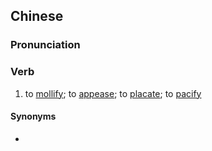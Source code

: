 {{also|抚谕}}
==Chinese==
{{zh-forms|s=抚谕}}

===Pronunciation===
{{zh-pron
|m=fǔyù
|cat=v
}}

===Verb===
{{zh-verb}}

# {{lb|zh|archaic}} to [[mollify]]; to [[appease]]; to [[placate]]; to [[pacify]]

====Synonyms====
* {{zh-l|撫喻}}